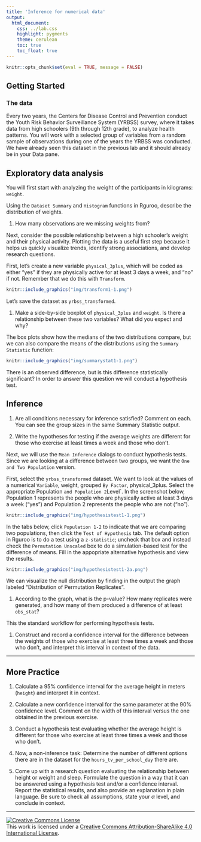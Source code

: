 ```yaml
---
title: 'Inference for numerical data'
output:
  html_document:
    css: ../lab.css
    highlight: pygments
    theme: cerulean
    toc: true
    toc_float: true
---
```


```r
knitr::opts_chunk$set(eval = TRUE, message = FALSE)
```

## Getting Started

### The data

Every two years, the Centers for Disease Control and Prevention conduct the Youth
Risk Behavior Surveillance System (YRBSS) survey, where it takes data from high 
schoolers (9th through 12th grade), to analyze health patterns. You will work 
with a selected group of variables from a random sample of observations during 
one of the years the YRBSS was conducted. We have already seen this dataset in the previous lab and it should already be in your Data pane.

## Exploratory data analysis

You will first start with analyzing the weight of the participants in kilograms:
`weight`.

Using the `Dataset Summary` and `Histogram` functions in Rguroo, describe the distribution of weights.

1.  How many observations are we missing weights from?

Next, consider the possible relationship between a high schooler's weight and their
physical activity. Plotting the data is a useful first step because it helps 
us quickly visualize trends, identify strong associations, and develop research
questions.

First, let's create a new variable `physical_3plus`, which will be coded as either
"yes" if they are physically active for at least 3 days a week, and "no" if not. Remember that we do this with `Transform`.

```r
knitr::include_graphics("img/transform1-1.png")
```

Let's save the dataset as `yrbss_transformed`.

1.  Make a side-by-side boxplot of `physical_3plus` and `weight`. Is there a 
relationship between these two variables? What did you expect and why?

The box plots show how the medians of the two distributions compare, but we can
also compare the means of the distributions using the `Summary Statistic` function:

```r
knitr::include_graphics("img/summarystat1-1.png")
```

There is an observed difference, but is this difference statistically 
significant? In order to answer this question we will conduct a hypothesis test.

## Inference

1.  Are all conditions necessary for inference satisfied? Comment on each. You can 
see the group sizes in the same Summary Statistic output.

1.  Write the hypotheses for testing if the average weights are different for those
who exercise at least times a week and those who don't.

Next, we will use the `Mean Inference` dialogs to conduct hypothesis tests. Since we are looking at a difference between two groups, we want the `One and Two Population` version.

First, select the `yrbss_transformed` dataset. We want to look at the values of a numerical `Variable`, weight, grouped `By Factor`, physical_3plus. Select the appropriate Population ` and Population 2 `Level`. In the screenshot below, Population 1 represents the people who are physically active at least 3 days a week ("yes") and Population 2 represents the people who are not ("no").

```r
knitr::include_graphics("img/hypothesistest1-1.png")
```

In the tabs below, click `Population 1-2` to indicate that we are comparing two populations, then click the `Test of Hypothesis` tab. The default option in Rguroo is to do a test using a `z-statistic`; uncheck that box and instead check the `Permutation Unscaled` box to do a simulation-based test for the difference of means. Fill in the appopriate alternative hypothesis and view the results.

```r
knitr::include_graphics("img/hypothesistest1-2a.png")
```



We can visualize the null distribution by finding in the output the graph labeled "Distribution of Permutation Replicates".

1. According to the graph, what is the p-value? How many replicates were generated, and how many of them produced a difference of at least `obs_stat`?

This the standard workflow for performing hypothesis tests.

1.  Construct and record a confidence interval for the difference between the 
weights of those who exercise at least three times a week and those who don't, and
interpret this interval in context of the data.

* * *

## More Practice

1.  Calculate a 95% confidence interval for the average height in meters (`height`)
and interpret it in context.

1.  Calculate a new confidence interval for the same parameter at the 90% 
confidence level. Comment on the width of this interval versus 
the one obtained in the previous exercise.

1.  Conduct a hypothesis test evaluating whether the average height is different
for those who exercise at least three times a week and those who don't.

1.  Now, a non-inference task: Determine the number of different options there 
are in the dataset for the `hours_tv_per_school_day` there are.

1. Come up with a research question evaluating the relationship between height 
or weight and sleep. Formulate the question in a way that it can be answered using
a hypothesis test and/or a confidence interval. Report the statistical results, 
and also provide an explanation in plain language. Be sure to check all 
assumptions, state your $\alpha$ level, and conclude in context.

* * *

<a rel="license" href="http://creativecommons.org/licenses/by-sa/4.0/"><img alt="Creative Commons License" style="border-width:0" src="https://i.creativecommons.org/l/by-sa/4.0/88x31.png" /></a><br />This work is licensed under a <a rel="license" href="http://creativecommons.org/licenses/by-sa/4.0/">Creative Commons Attribution-ShareAlike 4.0 International License</a>.
